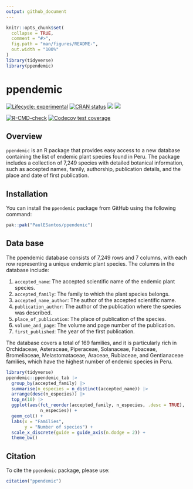 ```yaml
---
output: github_document
---
```


<!-- README.md is generated from README.Rmd. Please edit that file -->


```r
knitr::opts_chunk$set(
  collapse = TRUE,
  comment = "#>",
  fig.path = "man/figures/README-",
  out.width = "100%"
)
library(tidyverse)
library(ppendemic)
```

# ppendemic 


<!-- badges: start -->
[![Lifecycle: experimental](https://img.shields.io/badge/lifecycle-experimental-orange.svg)](https://lifecycle.r-lib.org/articles/stages.html)
[![CRAN status](https://www.r-pkg.org/badges/version/ppendemic)](https://CRAN.R-project.org/package=ppendemic)
[![](http://cranlogs.r-pkg.org/badges/grand-total/ppendemic?color=green)](https://cran.r-project.org/package=ppendemic)
[![](http://cranlogs.r-pkg.org/badges/last-week/ppendemic?color=green)](https://cran.r-project.org/package=ppendemic)

[![R-CMD-check](https://github.com/PaulESantos/ppendemic/actions/workflows/R-CMD-check.yaml/badge.svg)](https://github.com/PaulESantos/ppendemic/actions/workflows/R-CMD-check.yaml)
[![Codecov test coverage](https://codecov.io/gh/PaulESantos/ppendemic/branch/main/graph/badge.svg)](https://app.codecov.io/gh/PaulESantos/ppendemic?branch=main)
<!-- badges: end -->

## Overview

`ppendemic` is an R package that provides easy access to a new database containing the list of endemic plant species found in Peru. The package includes a collection of 7,249 species with detailed botanical information, such as accepted names, family, authorship, publication details, and the place and date of first publication.

## Installation

You can install the `ppendemic` package from GitHub using the following command:

```r
pak::pak("PaulESantos/ppendemic")
```


## Data base 

The ppendemic database consists of 7,249 rows and 7 columns, with each row representing a unique endemic plant species. The columns in the database include:

1. `accepted_name`: The accepted scientific name of the endemic plant species.
2. `accepted_family`: The family to which the plant species belongs.
3. `accepted_name_author`: The author of the accepted scientific name.
4. `publication_author`: The author of the publication where the species was described.
5. `place_of_publication`: The place of publication of the species.
6. `volume_and_page`: The volume and page number of the publication.
7. `first_published`: The year of the first publication.

The database covers a total of 169 families, and it is particularly rich in Orchidaceae, Asteraceae, Piperaceae, Solanaceae, Fabaceae, Bromeliaceae, Melastomataceae, Araceae, Rubiaceae, and Gentianaceae families, which have the highest number of endemic species in Peru.

```r
library(tidyverse)
ppendemic::ppendemic_tab |> 
  group_by(accepted_family) |> 
  summarise(n_especies = n_distinct(accepted_name)) |> 
  arrange(desc(n_especies)) |> 
  top_n(10) |> 
  ggplot(aes(fct_reorder(accepted_family, n_especies, .desc = TRUE),
             n_especies)) +
  geom_col() +
  labs(x = "Families",
       y = "Number of species") +
  scale_x_discrete(guide = guide_axis(n.dodge = 2)) +
  theme_bw()
```


## Citation

To cite the `ppendemic` package, please use:

```r
citation("ppendemic")
```

